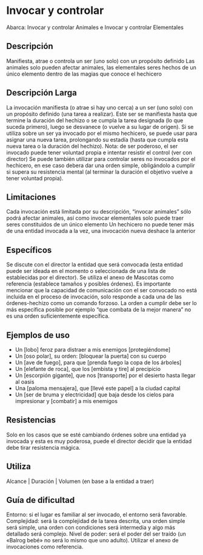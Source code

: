# Invocar y controlar

Abarca: Invocar y controlar Animales e Invocar y controlar Elementales

## Descripción

Manifiesta, atrae o controla un ser (uno solo) con un propósito definido
Las animales solo pueden afectar animales, las elementales seres hechos de un único elemento dentro de las magias que conoce el hechicero

## Descripción Larga

La invocación manifiesta (o atrae si hay uno cerca) a un ser (uno solo) con un propósito definido (una tarea a realizar). Este ser se manifiesta hasta que termine la duración del hechizo o se cumpla la tarea designada (lo que suceda primero), luego se desvanece (o vuelve a su lugar de origen).
Si se utiliza sobre un ser ya invocado por el mismo hechicero, se puede usar para asignar una nueva tarea, prolongando su estadía (hasta que cumpla esta nueva tarea o la duración del hechizo). Nota: de ser poderoso, el ser invocado puede tener voluntad propia e intentar resistir el control (ver con director)
Se puede también utilizar para controlar seres no invocados por el hechicero, en ese caso debera dar una orden simple, obligándolo a cumplir si supera su resistencia mental (al terminar la duración el objetivo vuelve a tener voluntad propia).

## Limitaciones

Cada invocación está limitada por su descripción, “invocar animales” sólo podrá afectar animales, así como invocar elementales solo puede traer seres constituidos de un único elemento
Un hechicero no puede tener más de una entidad invocada a la vez, una invocación nueva deshace la anterior

## Específicos

Se discute con el director la entidad que será convocada (esta entidad puede ser ideada en el momento o seleccionada de una lista de establecidas por el director).
Se utiliza el anexo de Mascotas como referencia (establece tamaños y posibles órdenes).
Es importante mencionar que la capacidad de comunicación con el ser convocado no está incluida en el proceso de invocación, solo responde a cada una de las órdenes-hechizo como un comando forzoso. La orden a cumplir debe ser lo más específica posible por ejemplo “que combata de la mejor manera” no es una orden suficientemente específica.

## Ejemplos de uso

- Un [lobo] feroz para distraer a mis enemigos [protegiéndome]
- Un [oso polar], su orden: [bloquear la puerta] con su cuerpo
- Un [ave de fuego], para que [prenda fuego la copa de los árboles]
- Un [elefante de roca], que los [embista y tire] al precipicio
- Un [escorpión gigante], que nos [transporte] por el desierto hasta llegar al oasis
- Una [paloma mensajera], que [llevé este papel] a la ciudad capital
- Un [ser de bruma y electricidad] que baja desde los cielos para impresionar y [combatir] a mis enemigos

## Resistencias

Solo en los casos que se esté cambiando órdenes sobre una entidad ya invocada y esta es muy poderosa, puede el director decidir que la entidad debe tirar resistencia mágica.

## Utiliza

Alcance | Duración | Volumen (en base a la entidad a traer)

## Guía de dificultad

Entorno: si el lugar es familiar al ser invocado, el entorno será favorable. Complejidad: será la complejidad de la tarea descrita, una orden simple será simple, una orden con condiciones será intermedia y algo más detallado será complejo. Nivel de poder: será el poder del ser traído (un «Balrog bebé» no será lo mismo que uno adulto). Utilizar el anexo de invocaciones como referencia.
